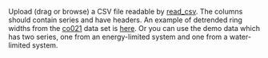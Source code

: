 Upload (drag or browse) a CSV file readable by [read_csv](https://readr.tidyverse.org/reference/read_delim.html). The columns should contain series and have headers. An example of detrended ring widths from the [co021](https://rdrr.io/cran/dplR/man/co021.html) data set is [here](https://github.com/OpenDendro/treeSong/blob/main/co021RWI.csv). Or you can use the demo data which has two series, one from an energy-limited system and one from a water-limited system.
